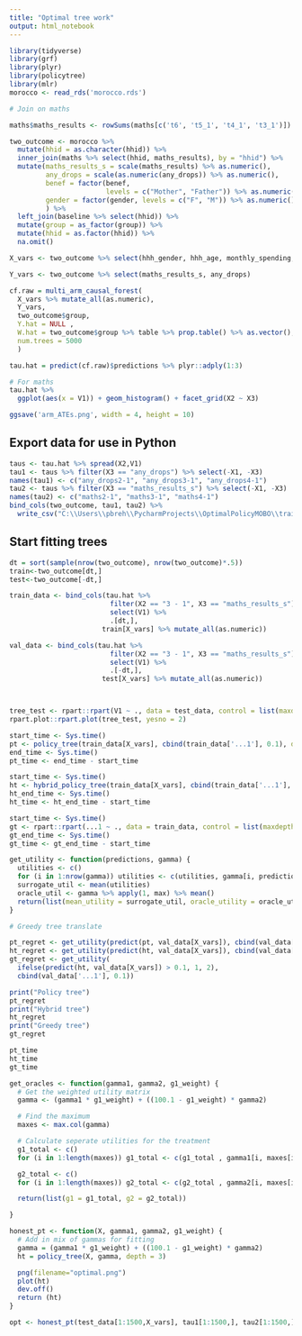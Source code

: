 ```yaml
---
title: "Optimal tree work"
output: html_notebook
---
```


```r
library(tidyverse)
library(grf)
library(plyr)
library(policytree)
library(mlr)
morocco <- read_rds('morocco.rds')
```

```r
# Join on maths

maths$maths_results <- rowSums(maths[c('t6', 't5_1', 't4_1', 't3_1')])

two_outcome <- morocco %>%
  mutate(hhid = as.character(hhid)) %>%
  inner_join(maths %>% select(hhid, maths_results), by = "hhid") %>%
  mutate(maths_results_s = scale(maths_results) %>% as.numeric(),
         any_drops = scale(as.numeric(any_drops)) %>% as.numeric(),
         benef = factor(benef, 
                        levels = c("Mother", "Father")) %>% as.numeric(),
         gender = factor(gender, levels = c("F", "M")) %>% as.numeric(),
         ) %>%
  left_join(baseline %>% select(hhid)) %>%
  mutate(group = as_factor(group)) %>%
  mutate(hhid = as.factor(hhid)) %>%
  na.omit()

```

```r
X_vars <- two_outcome %>% select(hhh_gender, hhh_age, monthly_spending, hhh_literacy, age, gender, benef)

Y_vars <- two_outcome %>% select(maths_results_s, any_drops)
```


```r
cf.raw = multi_arm_causal_forest(
  X_vars %>% mutate_all(as.numeric), 
  Y_vars, 
  two_outcome$group,
  Y.hat = NULL ,
  W.hat = two_outcome$group %>% table %>% prop.table() %>% as.vector(),
  num.trees = 5000
  )

tau.hat = predict(cf.raw)$predictions %>% plyr::adply(1:3)
```

```r
# For maths
tau.hat %>%
  ggplot(aes(x = V1)) + geom_histogram() + facet_grid(X2 ~ X3)

ggsave('arm_ATEs.png', width = 4, height = 10)
```

## Export data for use in Python

```r
taus <- tau.hat %>% spread(X2,V1)
tau1 <- taus %>% filter(X3 == "any_drops") %>% select(-X1, -X3)
names(tau1) <- c("any_drops2-1", "any_drops3-1", "any_drops4-1")
tau2 <- taus %>% filter(X3 == "maths_results_s") %>% select(-X1, -X3)
names(tau2) <- c("maths2-1", "maths3-1", "maths4-1")
bind_cols(two_outcome, tau1, tau2) %>%
  write_csv("C:\\Users\\pbreh\\PycharmProjects\\OptimalPolicyMOBO\\train_data1.csv")
```

## Start fitting trees

```r
dt = sort(sample(nrow(two_outcome), nrow(two_outcome)*.5))
train<-two_outcome[dt,]
test<-two_outcome[-dt,]
```


```r
train_data <- bind_cols(tau.hat %>% 
                         filter(X2 == "3 - 1", X3 == "maths_results_s") %>% 
                         select(V1) %>% 
                         .[dt,],
                       train[X_vars] %>% mutate_all(as.numeric))

val_data <- bind_cols(tau.hat %>% 
                         filter(X2 == "3 - 1", X3 == "maths_results_s") %>% 
                         select(V1) %>% 
                         .[-dt,],
                       test[X_vars] %>% mutate_all(as.numeric))



tree_test <- rpart::rpart(V1 ~ ., data = test_data, control = list(maxdepth = 3))
rpart.plot::rpart.plot(tree_test, yesno = 2)
```

```r
start_time <- Sys.time()
pt <- policy_tree(train_data[X_vars], cbind(train_data['...1'], 0.1), depth = 3)
end_time <- Sys.time()
pt_time <- end_time - start_time
```

```r
start_time <- Sys.time()
ht <- hybrid_policy_tree(train_data[X_vars], cbind(train_data['...1'], 0.1), depth = 3, search.depth = 1)
ht_end_time <- Sys.time()
ht_time <- ht_end_time - start_time
```

```r
start_time <- Sys.time()
gt <- rpart::rpart(...1 ~ ., data = train_data, control = list(maxdepth = 3))
gt_end_time <- Sys.time()
gt_time <- gt_end_time - start_time
```

```r
get_utility <- function(predictions, gamma) {
  utilities <- c()
  for (i in 1:nrow(gamma)) utilities <- c(utilities, gamma[i, predictions[i]])
  surrogate_util <- mean(utilities)
  oracle_util <- gamma %>% apply(1, max) %>% mean()
  return(list(mean_utility = surrogate_util, oracle_utility = oracle_util, regret = oracle_util - surrogate_util))
}
```

```r
# Greedy tree translate

```


```r
pt_regret <- get_utility(predict(pt, val_data[X_vars]), cbind(val_data['...1'], 0.1))
ht_regret <- get_utility(predict(ht, val_data[X_vars]), cbind(val_data['...1'], 0.1))
gt_regret <- get_utility(
  ifelse(predict(ht, val_data[X_vars]) > 0.1, 1, 2), 
  cbind(val_data['...1'], 0.1))
```

```r
print("Policy tree")
pt_regret
print("Hybrid tree")
ht_regret
print("Greedy tree")
gt_regret
```

```r
pt_time
ht_time
gt_time
```

```r
get_oracles <- function(gamma1, gamma2, g1_weight) {
  # Get the weighted utility matrix
  gamma <- (gamma1 * g1_weight) + ((100.1 - g1_weight) * gamma2)

  # Find the maximum
  maxes <- max.col(gamma)

  # Calculate seperate utilities for the treatment
  g1_total <- c()
  for (i in 1:length(maxes)) g1_total <- c(g1_total , gamma1[i, maxes[i]])

  g2_total <- c()
  for (i in 1:length(maxes)) g2_total <- c(g2_total , gamma2[i, maxes[i]])

  return(list(g1 = g1_total, g2 = g2_total))

}
```


```r
honest_pt <- function(X, gamma1, gamma2, g1_weight) {
  # Add in mix of gammas for fitting
  gamma = (gamma1 * g1_weight) + ((100.1 - g1_weight) * gamma2)
  ht = policy_tree(X, gamma, depth = 3)

  png(filename="optimal.png")
  plot(ht)
  dev.off()
  return (ht)
}
```

```r
opt <- honest_pt(test_data[1:1500,X_vars], tau1[1:1500,], tau2[1:1500,], 99)
```



